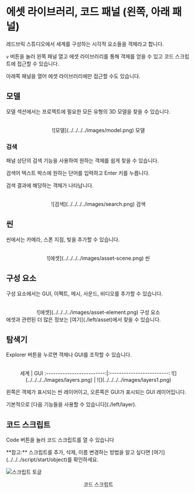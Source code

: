 
# 에셋 라이브러리, 코드 패널 (왼쪽, 아래 패널)

레드브릭 스튜디오에서 세계를 구성하는 시각적 요소들을 객체라고 합니다.

`v` 버튼을 눌러 왼쪽 패널 열고 에셋 라이브러리를 통해 객체를 얻을 수 있고 코드 스크립트에 접근할 수 있습니다.

아래쪽 패널을 열어 에셋 라이브러리에만 접근할 수도 있습니다.


## 모델

모델 섹션에서는 프로젝트에 필요한 모든 유형의 3D 모델을 찾을 수 있습니다.

<br />
<center>![모델](../../../../images/model.png) 모델</center>

### 검색

패널 상단의 검색 기능을 사용하여 원하는 객체를 쉽게 찾을 수 있습니다.

검색어 텍스트 박스에 원하는 단어를 입력하고 Enter 키를 누릅니다.

검색 결과에 해당하는 객체가 나타납니다.

<br />
<center>![검색](../../../../images/search.png) 검색</center>

## 씬

씬에서는 카메라, 스폰 지점, 빛을 추가할 수 있습니다.

<br />
<center>![에셋](../../../../images/asset-scene.png) 씬</center>

## 구성 요소

구성 요소에서는 GUI, 이펙트, 메시, 사운드, 비디오를 추가할 수 있습니다.

<br />
<center>![에셋](../../../../images/asset-element.png) 구성 요소</center>

<Callout type="info" emoji="ℹ️">
  에셋과 관련된 더 많은 정보는 [여기](./left/asset)에서 찾을 수 있습니다.
</Callout>

## 탐색기

Explorer 버튼을 누르면 객체나 GUI를 조작할 수 있습니다.

<br />
<center>
세계             |  GUI
:-------------------------:|:-------------------------:
![](../../../../images/layers.png)  |  ![](../../../../images/layers1.png)

</center>

왼쪽은 객체가 표시되는 씬 레이어이고, 오른쪽은 GUI가 표시되는 GUI 레이어입니다.

<Callout type="info" emoji="ℹ️">
  기본적으로 [다음 기능들을 사용할 수 있습니다](./left/layer).
</Callout>

## 코드 스크립트

Code 버튼을 눌러 코드 스크립트를 열 수 있습니다

<Callout type="info" emoji="ℹ️">
  **참고:** 스크립트를 추가, 삭제, 이름 변경하는 방법을 알고 싶다면
  [여기](../../../script/start/object)를 확인하세요.
</Callout>

![스크립트 토글](../../../../images/scriptToggle.png)

<p align="center">코드 스크립트</p>